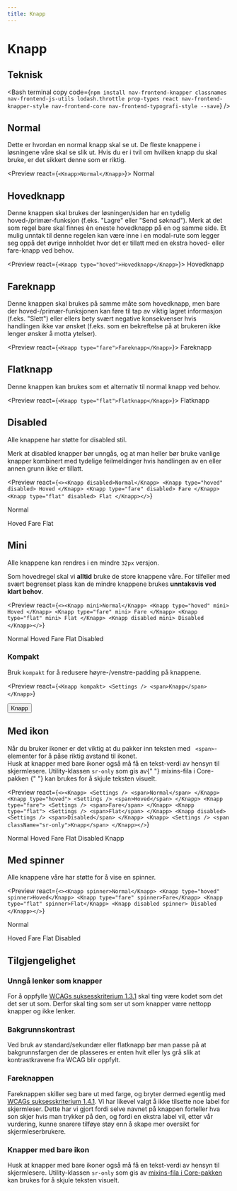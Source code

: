 ```yaml
---
title: Knapp
---
```


# Knapp

<TableOfContents />

## Teknisk

<Bash
  terminal
  copy
  code={`npm install nav-frontend-knapper classnames nav-frontend-js-utils
  lodash.throttle prop-types react nav-frontend-knapper-style nav-frontend-core
  nav-frontend-typografi-style --save`}
/>

<Npm packName="nav-frontend-knapper" imports="Knapp" />

## Normal

Dette er hvordan en normal knapp skal se ut. De fleste knappene i løsningene våre skal se
slik ut. Hvis du er i tvil om hvilken knapp du skal bruke, er det sikkert denne som er
riktig.

<Preview react={`<Knapp>Normal</Knapp>`}>
  <Knapp>Normal</Knapp>
</Preview>

## Hovedknapp

Denne knappen skal brukes der løsningen/siden har en tydelig hoved-/primær-funksjon (f.eks.
"Lagre" eller "Send søknad"). Merk at det som regel bare skal finnes èn eneste hovedknapp
på en og samme side. Et mulig unntak til denne regelen kan være inne i en modal-rute som
legger seg oppå det øvrige innholdet hvor det er tillatt med en ekstra hoved- eller
fare-knapp ved behov.

<Preview react={`<Knapp type="hoved">Hovedknapp</Knapp>`}>
  <Knapp type="hoved">Hovedknapp</Knapp>
</Preview>

## Fareknapp

Denne knappen skal brukes på samme måte som hovedknapp, men bare der hoved-/primær-funksjonen
kan føre til tap av viktig lagret informasjon (f.eks. "Slett") eller ellers bety svært negative
konsekvenser hvis handlingen ikke var ønsket (f.eks. som en bekreftelse på at brukeren ikke lenger
ønsker å motta ytelser).

<Preview react={`<Knapp type="fare">Fareknapp</Knapp>`}>
  <Knapp type="fare">Fareknapp</Knapp>
</Preview>

## Flatknapp

Denne knappen kan brukes som et alternativ til normal knapp ved behov.

<Preview react={`<Knapp type="flat">Flatknapp</Knapp>`}>
  <Knapp type="flat">Flatknapp</Knapp>
</Preview>

## Disabled

Alle knappene har støtte for disabled stil.

<Alert variant="warning">
  Merk at disabled knapper bør unngås, og at man heller bør bruke vanlige
  knapper kombinert med tydelige feilmeldinger hvis handlingen av en eller annen
  grunn ikke er tillatt.
</Alert>

<Preview
  react={`<><Knapp disabled>Normal</Knapp>
  <Knapp type="hoved" disabled>
    Hoved
  </Knapp>
  <Knapp type="fare" disabled>
    Fare
  </Knapp>
  <Knapp type="flat" disabled>
    Flat
  </Knapp></>`}
>
  <Knapp disabled>Normal</Knapp>

<Knapp type="hoved" disabled>
  Hoved
</Knapp>

<Knapp type="fare" disabled>
  Fare
</Knapp>

  <Knapp type="flat" disabled>
    Flat
  </Knapp>
</Preview>

## Mini

Alle knappene kan rendres i en mindre `32px` versjon.

<Alert variant="warning">
  Som hovedregel skal vi <strong>alltid</strong> bruke de store knappene våre.
  For tilfeller med svært begrenset plass kan de mindre knappene brukes
  <strong> unntaksvis ved klart behov</strong>.
</Alert>

<Preview
  react={`<><Knapp mini>Normal</Knapp>
<Knapp type="hoved" mini>
  Hoved
</Knapp>
<Knapp type="fare" mini>
  Fare
</Knapp>
<Knapp type="flat" mini>
  Flat
</Knapp>
  <Knapp disabled mini>
    Disabled
  </Knapp></>`}
>
  <Knapp mini>Normal</Knapp>
  <Knapp type="hoved" mini>
    Hoved
  </Knapp>
  <Knapp type="fare" mini>
    Fare
  </Knapp>
  <Knapp type="flat" mini>
    Flat
  </Knapp>
  <Knapp disabled mini>
    Disabled
  </Knapp>
</Preview>

### Kompakt

Bruk `kompakt` for å redusere høyre-/venstre-padding på knappene.

<Preview
  react={`<Knapp kompakt>
    <Settings />
    <span>Knapp</span>
  </Knapp>`}
>
  <button className="knapp knapp--kompakt">
    <Settings />
    <span>Knapp</span>
  </button>
</Preview>

## Med ikon

<Alert variant="info">
  Når du bruker ikoner er det viktig at du pakker inn teksten med
  <code> &lt;span&gt;</code>-elementer for å påse riktig avstand til ikonet.
</Alert>
<br />
<Alert variant="warning">
  Husk at knapper med bare ikoner også må få en tekst-verdi av hensyn til
  skjermlesere. Utility-klassen <code>sr-only</code> som gis av{" "}
  <Link href="https://github.com/navikt/nav-frontend-moduler/blob/master/packages/node_modules/nav-frontend-core/less/_mixins.less">
    mixins-fila i Core-pakken
  </Link>{" "}
  kan brukes for å skjule teksten visuelt.
</Alert>

<Preview
  react={`<><Knapp>
    <Settings />
    <span>Normal</span>
  </Knapp>
<Knapp type="hoved">
  <Settings />
  <span>Hoved</span>
</Knapp>
<Knapp type="fare">
  <Settings />
  <span>Fare</span>
</Knapp>
<Knapp type="flat">
  <Settings />
  <span>Flat</span>
</Knapp>
  <Knapp disabled>
    <Settings />
    <span>Disabled</span>
  </Knapp>
  <Knapp>
  <Settings />
  <span className="sr-only">Knapp</span>
</Knapp></>`}
>
  <Knapp>
    <Settings />
    <span>Normal</span>
  </Knapp>
<Knapp type="hoved">
  <Settings />
  <span>Hoved</span>
</Knapp>
<Knapp type="fare">
  <Settings />
  <span>Fare</span>
</Knapp>
<Knapp type="flat">
  <Settings />
  <span>Flat</span>
</Knapp>
<Knapp disabled>
  <Settings />
  <span>Disabled</span>
</Knapp>
<Knapp>
  <Settings />
  <span className="sr-only">Knapp</span>
</Knapp>

</Preview>

## Med spinner

Alle knappene våre har støtte for å vise en spinner.

<Preview
  react={`<><Knapp spinner>Normal</Knapp>
  <Knapp type="hoved" spinner>Hoved</Knapp>
  <Knapp type="fare" spinner>Fare</Knapp>
  <Knapp type="flat" spinner>Flat</Knapp>
  <Knapp disabled spinner>
    Disabled
  </Knapp></>`}
>
  <Knapp spinner>Normal</Knapp>

<Knapp type="hoved" spinner>
  Hoved
</Knapp>

<Knapp type="fare" spinner>
  Fare
</Knapp>

<Knapp type="flat" spinner>
  Flat
</Knapp>

  <Knapp disabled spinner>
    Disabled
  </Knapp>
</Preview>

## Tilgjengelighet

### Unngå lenker som knapper

For å oppfylle [WCAGs suksesskriterium 1.3.1](https://uu.difi.no/krav-og-regelverk/wcag-20-standarden/131-informasjon-og-relasjoner-niva) skal ting være kodet som det det ser ut som. Derfor skal ting som ser ut som knapper være nettopp knapper og ikke lenker.

### Bakgrunnskontrast

Ved bruk av standard/sekundær eller flatknapp bør man passe på at bakgrunnsfargen der de plasseres er enten hvit eller lys grå slik at kontrastkravene fra WCAG blir oppfylt.

### Fareknappen

Fareknappen skiller seg bare ut med farge, og bryter dermed egentlig med [WCAGs suksesskriterium 1.4.1](https://uu.difi.no/krav-og-regelverk/wcag-20-standarden/141-bruk-av-farge-niva). Vi har likevel valgt å ikke tilsette noe label for skjermleser. Dette har vi gjort fordi selve navnet på knappen forteller hva son skjer hvis man trykker på den, og fordi en ekstra label vil, etter vår vurdering, kunne snarere tilføye støy enn å skape mer oversikt for skjermleserbrukere.

### Knapper med bare ikon

Husk at knapper med bare ikoner også må få en tekst-verdi av hensyn til skjermlesere. Utility-klassen `sr-only` som gis av [mixins-fila i Core-pakken](https://github.com/navikt/nav-frontend-moduler/blob/master/packages/nav-frontend-core/less/_mixins.less) kan brukes for å skjule teksten visuelt.
